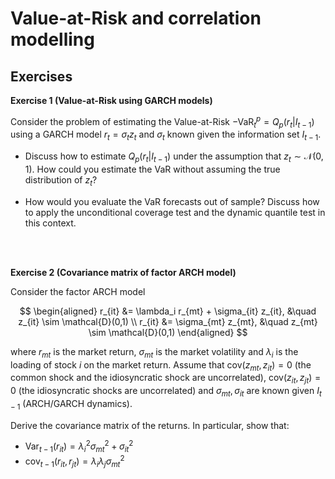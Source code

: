 # Value-at-Risk and correlation modelling {#session08}


## Exercises

**Exercise 1 (Value-at-Risk using GARCH models)**

Consider the problem of estimating the Value-at-Risk $-\text{VaR}_t^p = Q_p(r_t | I_{t-1})$ using a GARCH model $r_t = \sigma_t z_t$ and $\sigma_t$ known given the information set $I_{t-1}$.

 * Discuss how to estimate $Q_p(r_t | I_{t-1})$ under the assumption that $z_t \sim \mathcal{N}(0,1)$. How could you estimate the VaR without assuming the true distribution of $z_t$?
 
 * How would you evaluate the VaR forecasts out of sample? Discuss how to apply the unconditional coverage test and the dynamic quantile test in this context.
 

<br>
<br>



**Exercise 2 (Covariance matrix of factor ARCH model)**

Consider the factor ARCH model 

$$
\begin{aligned}
r_{it} &= \lambda_i r_{mt} + \sigma_{it} z_{it}, &\quad z_{it} \sim \mathcal{D}(0,1) \\
r_{it} &= \sigma_{mt} z_{mt}, &\quad z_{mt} \sim \mathcal{D}(0,1) 
\end{aligned}
$$

where $r_{mt}$ is the market return, $\sigma_{mt}$ is the market volatility and $\lambda_i$ is the loading of stock $i$ on the market return. Assume that $\text{cov}(z_{mt}, z_{it}) = 0$ (the common shock and the idiosyncratic shock are uncorrelated), $\text{cov}(z_{it}, z_{jt}) = 0$ (the idiosyncratic shocks are uncorrelated) and $\sigma_{mt}, \sigma_{it}$ are known given $I_{t-1}$ (ARCH/GARCH dynamics).

Derive the covariance matrix of the returns. In particular, show that:

 * $\text{Var}_{t-1}(r_{it}) = \lambda_i^2 \sigma^2_{mt} + \sigma_{it}^2$ 
 * $\text{cov}_{t-1}(r_{it}, r_{jt}) = \lambda_i \lambda_j \sigma_{mt}^2$ 


<br>
<br>










<!-- `r if (knitr::is_html_output()) ' -->
<!-- # References {-} -->
<!-- '` -->
